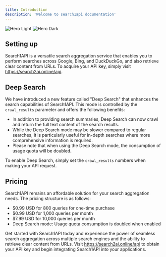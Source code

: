 ```yaml
---
title: Introduction
description: 'Welcome to search1api documentation'
---
```


<img
  className="block dark:hidden"
  src="/images/logo.png"
  alt="Hero Light"
/>
<img
  className="hidden dark:block"
  src="/images/logo.png"
  alt="Hero Dark"
/>

## Setting up

Search1API is a versatile search aggregation service that enables you to perform searches across Google, Bing, and DuckDuckGo, and also retrieve clear content from URLs. To acquire your API key, simply visit https://search2ai.online/api.

## Deep Search

We have introduced a new feature called "Deep Search" that enhances the search capabilities of Search1API. This mode is controlled by the `crawl_results` parameter and offers the following benefits:

- In addition to providing search summaries, Deep Search can now crawl and return the full text content of the search results.
- While the Deep Search mode may be slower compared to regular searches, it is particularly useful for in-depth searches where more comprehensive information is required.
- Please note that when using the Deep Search mode, the consumption of usage quota will be doubled.

To enable Deep Search, simply set the `crawl_results` numbers when making your API request.

## Pricing

Search1API remains an affordable solution for your search aggregation needs. The pricing structure is as follows:

- $0.99 USD for 800 queries for one-time purchase
- $0.99 USD for 1,000 queries per month
- $7.99 USD for 10,000 queries per month
- Deep Search mode: Usage quota consumption is doubled when enabled

Get started with Search1API today and experience the power of seamless search aggregation across multiple search engines and the ability to retrieve clear content from URLs. Visit https://search2ai.online/api to obtain your API key and begin integrating Search1API into your applications.